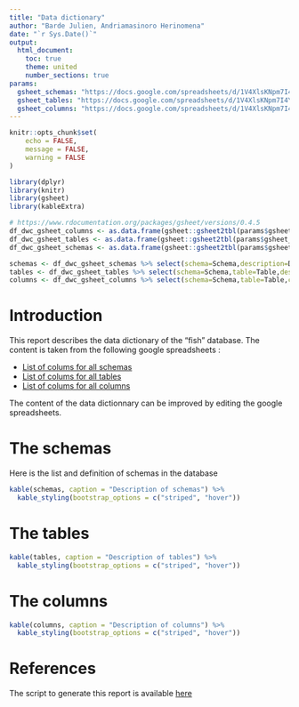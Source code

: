 ```yaml
---
title: "Data dictionary"
author: "Barde Julien, Andriamasinoro Herinomena"
date: "`r Sys.Date()`"
output: 
  html_document:
    toc: true
    theme: united
    number_sections: true
params: 
  gsheet_schemas: "https://docs.google.com/spreadsheets/d/1V4XlsKNpm7I4Ya2vEjdZE7I6GQBmfzo7STJB0LxUmiA/edit#gid=864330671"
  gsheet_tables: "https://docs.google.com/spreadsheets/d/1V4XlsKNpm7I4Ya2vEjdZE7I6GQBmfzo7STJB0LxUmiA/edit#gid=1542923561"
  gsheet_columns: "https://docs.google.com/spreadsheets/d/1V4XlsKNpm7I4Ya2vEjdZE7I6GQBmfzo7STJB0LxUmiA/edit#gid=1136675083"
---
```



```r
knitr::opts_chunk$set(
	echo = FALSE,
	message = FALSE,
	warning = FALSE
)
```


```r
library(dplyr)
library(knitr)
library(gsheet)
library(kableExtra)
```


```r
# https://www.rdocumentation.org/packages/gsheet/versions/0.4.5
df_dwc_gsheet_columns <- as.data.frame(gsheet::gsheet2tbl(params$gsheet_columns))
df_dwc_gsheet_tables <- as.data.frame(gsheet::gsheet2tbl(params$gsheet_tables))
df_dwc_gsheet_schemas <- as.data.frame(gsheet::gsheet2tbl(params$gsheet_schemas))

schemas <- df_dwc_gsheet_schemas %>% select(schema=Schema,description=Definition)
tables <- df_dwc_gsheet_tables %>% select(schema=Schema,table=Table,description=Definition)
columns <- df_dwc_gsheet_columns %>% select(schema=Schema,table=Table,column=Column,description=Definition)

```

# Introduction

This report describes the data dictionary of the "fish" database. The content is taken from the following google spreadsheets :  

* [List of colums for all schemas](`r params$gsheet_schemas`)
* [List of colums for all tables](`r params$gsheet_tables`)
* [List of colums for all columns](`r params$gsheet_columns`)

The content of the data dictionnary can be improved by editing the google spreadsheets.


# The schemas

Here is the list and definition of schemas in the database

```r
kable(schemas, caption = "Description of schemas") %>%
  kable_styling(bootstrap_options = c("striped", "hover"))
```


# The tables


```r
kable(tables, caption = "Description of tables") %>%
  kable_styling(bootstrap_options = c("striped", "hover"))
```


# The columns


```r
kable(columns, caption = "Description of columns") %>%
  kable_styling(bootstrap_options = c("striped", "hover"))
```


# References

The script to generate this report is available [here](https://github.com/juldebar/MIKAROKA/blob/main/Rmd/data_dictionary.Rmd)
